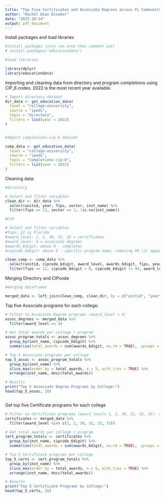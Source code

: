 ```yaml
---
title: "Top Five Certificates and Associate Degrees across FL Community Colleges"
author: "Rachel Dean Divaker"
date: "2025-10-14"
output: pdf_document
---
```

Install packages and load libraries
```r
#install packages (only run once then comment out)
# install.packages('educationdata')

#load libraries

library(dplyr)
library(educationdata)


```

Importing and cleaning data from directory and program completions using CIP_6 codes. 2022 is the most recent year available. 

```r
# Import directory dataset
dir_data <- get_education_data(
  level = "college-university",
  source = "ipeds",
  topic = "directory",
  filters = list(year = 2022)
)



```

```r
#Import completions-cip-6 dataset

comp_data <- get_education_data(
  level = "college-university",
  source = "ipeds",
  topic = "completions-cip-6",
  filters = list(year = 2022)
)

```

Cleaning data:

```r
#directory

# Select and filter variables
clean_dir <- dir_data %>%
  select(unitid, year, fips, sector, inst_name) %>%
  filter(fips == 12, sector == 1, !is.na(inst_name))

```

```r
#CIP

# Select and filter variables
#fips: 12 is Florida 
#award_level: 1, 2, 30, 31, 32 = certificates
#award_level: 4 = associate degrees
#awards_6digit: above 0 - completer
#cipcode_6digit: above 0 - specific program name, removing 99 (it appears to include all programs/ miscellaneous category)

clean_comp <- comp_data %>%
  select(unitid, cipcode_6digit, award_level, awards_6digit, fips, year) %>%
  filter(fips == 12, cipcode_6digit > 0, cipcode_6digit != 99, award_level %in% c(1, 2, 4, 30, 31, 32, 33), awards_6digit > 0)

```

Merging Directory and CIPcode 
```r
#merging dataframes

merged_data <- left_join(clean_comp, clean_dir, by = c("unitid", "year", "fips"))


```

Top five Associate programs for each college:
```r
# Filter to Associate Degree programs (award_level = 4)
assoc_degrees <- merged_data %>%
  filter(award_level == 4)

# Get total awards per college + program
assoc_program_totals <- assoc_degrees %>%
  group_by(inst_name, cipcode_6digit) %>%
  summarise(total_awards = sum(awards_6digit, na.rm = TRUE), .groups = "drop")

# Top 5 Associate programs per college
top_5_assoc <- assoc_program_totals %>%
  group_by(inst_name) %>%
  slice_max(order_by = total_awards, n = 5, with_ties = TRUE) %>%
  arrange(inst_name, desc(total_awards))

# Results
print("Top 5 Associate Degree Programs by College:")
head(top_5_assoc, 20)



```

Get top five Certificate programs for each college
```r
# Filter to Certificate programs (award_levels 1, 2, 30, 31, 32, 33)- double check with Zyra on this variable.
certificates <- merged_data %>%
  filter(award_level %in% c(1, 2, 30, 31, 32, 33))

# Get total awards per college + program
cert_program_totals <- certificates %>%
  group_by(inst_name, cipcode_6digit) %>%
  summarise(total_awards = sum(awards_6digit, na.rm = TRUE), .groups = "drop")

# Top 5 Certificate programs per college
top_5_certs <- cert_program_totals %>%
  group_by(inst_name) %>%
  slice_max(order_by = total_awards, n = 5, with_ties = TRUE) %>%
  arrange(inst_name, desc(total_awards))

# Results
print("Top 5 Certificate Programs by College:")
head(top_5_certs, 20)

```
